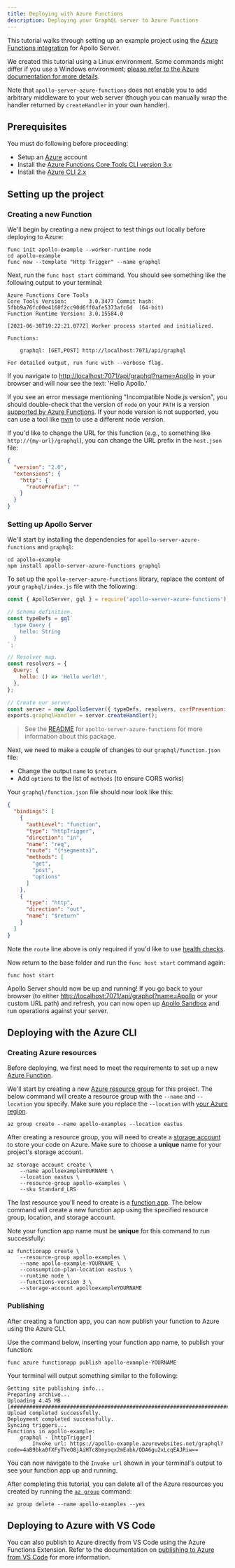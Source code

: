 ```yaml
---
title: Deploying with Azure Functions
description: Deploying your GraphQL server to Azure Functions
---
```


This tutorial walks through setting up an example project using the [Azure Functions integration](https://www.npmjs.com/package/apollo-server-azure-functions) for Apollo Server.

We created this tutorial using a Linux environment. Some commands might differ if you use a Windows environment; [please refer to the Azure documentation for more details](https://docs.microsoft.com/en-us/cli/azure/install-azure-cli-windows?tabs=azure-cli).

Note that `apollo-server-azure-functions` does not enable you to add arbitrary middleware to your web server (though you can manually wrap the handler returned by `createHandler` in your own handler).

## Prerequisites

You must do following before proceeding:

- Setup an [Azure](https://azure.com) account
- Install the [Azure Functions Core Tools CLI version 3.x](https://docs.microsoft.com/en-us/azure/azure-functions/functions-run-local#v2)
- Install the [Azure CLI 2.x](https://docs.microsoft.com/en-us/cli/azure/install-azure-cli?view=azure-cli-latest)

## Setting up the project

### Creating a new Function

We'll begin by creating a new project to test things out locally before deploying to Azure:

```shell
func init apollo-example --worker-runtime node
cd apollo-example
func new --template "Http Trigger" --name graphql
```

Next, run the `func host start` command. You should see something like the following output to your terminal:

```shell
Azure Functions Core Tools
Core Tools Version:       3.0.3477 Commit hash: 5fbb9a76fc00e4168f2cc90d6ff0afe5373afc6d  (64-bit)
Function Runtime Version: 3.0.15584.0

[2021-06-30T19:22:21.077Z] Worker process started and initialized.

Functions:

	graphql: [GET,POST] http://localhost:7071/api/graphql

For detailed output, run func with --verbose flag.
```

If you navigate to [http://localhost:7071/api/graphql?name=Apollo](http://localhost:7071/api/graphql?name=Apollo) in your browser and will now see the text: 'Hello Apollo.'

<ExpansionPanel title="Run into a problem?">

If you see an error message mentioning "Incompatible Node.js version", you should double-check that the version of `node` on your `PATH` is a version [supported by Azure Functions](https://docs.microsoft.com/en-us/azure/azure-functions/functions-versions?tabs=in-process%2Cv4&pivots=programming-language-javascript). If your node version is not supported, you can use a tool like [nvm](https://github.com/nvm-sh/nvm) to use a different node version.

</ExpansionPanel>

If you'd like to change the URL for this function (e.g., to something like `http://{my-url}/graphql`), you can change the URL prefix in the `host.json` file:

```json
{
  "version": "2.0",
  "extensions": {
    "http": {
      "routePrefix": ""
    }
  }
}
```

### Setting up Apollo Server

We'll start by installing the dependencies for `apollo-server-azure-functions` and `graphql`:

```shell
cd apollo-example
npm install apollo-server-azure-functions graphql
```

To set up the `apollo-server-azure-functions` library, replace the content of your `graphql/index.js` file with the following:

```javascript
const { ApolloServer, gql } = require('apollo-server-azure-functions');

// Schema definition.
const typeDefs = gql`
  type Query {
    hello: String
  }
`;

// Resolver map.
const resolvers = {
  Query: {
    hello: () => 'Hello world!',
  },
};

// Create our server.
const server = new ApolloServer({ typeDefs, resolvers, csrfPrevention: true });
exports.graphqlHandler = server.createHandler();
```

> See the [README](https://www.npmjs.com/package/apollo-server-azure-functions) for `apollo-server-azure-functions` for more information about this package.

Next, we need to make a couple of changes to our `graphql/function.json` file:
-  Change the output `name` to `$return`
-  Add `options` to the list of `methods` (to ensure CORS works)

Your `graphql/function.json` file should now look like this:

```json
{
  "bindings": [
    {
      "authLevel": "function",
      "type": "httpTrigger",
      "direction": "in",
      "name": "req",
      "route": "{*segments}",
      "methods": [
        "get",
        "post",
        "options"
      ]
    },
    {
      "type": "http",
      "direction": "out",
      "name": "$return"
    }
  ]
}
```

Note the `route` line above is only required if you'd like to use [health checks](../monitoring/health-checks).

Now return to the base folder and run the `func host start` command again:

```shell
func host start
```

Apollo Server should now be up and running! If you go back to your browser (to either [http://localhost:7071/api/graphql?name=Apollo](http://localhost:7071/api/graphql?name=Apollo) or your custom URL path) and refresh, you can now open up [Apollo Sandbox](../testing/build-run-queries/#apollo-sandbox) and run operations against your server.

## Deploying with the Azure CLI

### Creating Azure resources

Before deploying, we first need to meet the requirements to set up a new [Azure Function](https://docs.microsoft.com/en-us/azure/azure-functions/functions-overview).

We'll start by creating a new [Azure resource group](https://docs.microsoft.com/en-us/azure/azure-resource-manager/management/manage-resource-groups-portal) for this project. The below command will create a resource group with the `--name` and `--location` you specify. Make sure you replace the `--location` with [your Azure region](https://azure.microsoft.com/en-us/global-infrastructure/geographies/).

```shell
az group create --name apollo-examples --location eastus
```

After creating a resource group, you will need to create a [storage account](https://docs.microsoft.com/en-us/azure/storage/common/storage-account-overview) to store your code on Azure. Make sure to choose a **unique** name for your project's storage account.

```shell
az storage account create \
    --name apolloexampleYOURNAME \
    --location eastus \
    --resource-group apollo-examples \
    --sku Standard_LRS
```

The last resource you'll need to create is a [function app](https://docs.microsoft.com/en-us/cli/azure/functionapp?view=azure-cli-latest#az-functionapp-create). The below command will create a new function app using the specified resource group, location, and storage account.

Note your function app name must be **unique** for this command to run successfully:

```shell
az functionapp create \
    --resource-group apollo-examples \
    --name apollo-example-YOURNAME \
    --consumption-plan-location eastus \
    --runtime node \
    --functions-version 3 \
    --storage-account apolloexampleYOURNAME
```

### Publishing

After creating a function app, you can now publish your function to Azure using the Azure CLI.

Use the command below, inserting your function app name, to publish your function:

```shell
func azure functionapp publish apollo-example-YOURNAME
```

Your terminal will output something similar to the following:
```shell
Getting site publishing info...
Preparing archive...
Uploading 4.45 MB [###############################################################################]
Upload completed successfully.
Deployment completed successfully.
Syncing triggers...
Functions in apollo-example:
    graphql - [httpTrigger]
        Invoke url: https://apollo-example.azurewebsites.net/graphql?code=4aB9bka0fXFyTVeO8jAiHTc8bmyoqx2mEabk/QDA6gu2xLcqEAJRiw==
```

You can now navigate to the `Invoke url` shown in your terminal's output to see your function app up and running.

After completing this tutorial, you can delete all of the Azure resources you created by running the [`az group`](https://docs.microsoft.com/en-us/cli/azure/group?view=azure-cli-latest) command:

```shell
az group delete --name apollo-examples --yes
```

## Deploying to Azure with VS Code

You can also publish to Azure directly from VS Code using the Azure Functions Extension. Refer to the documentation on [publishing to Azure from VS Code](https://docs.microsoft.com/en-us/azure/azure-functions/functions-create-first-function-vs-code#publish-the-project-to-azure) for more information.

